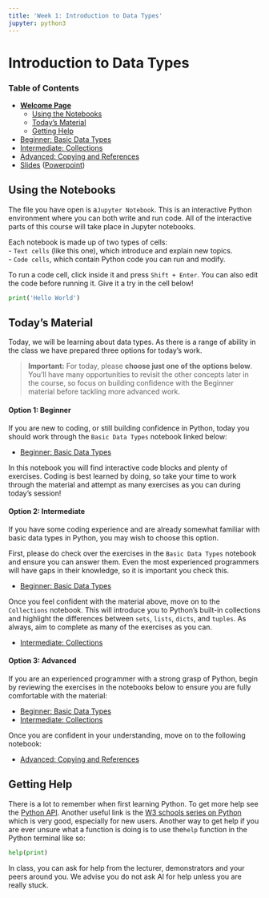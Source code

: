 ```yaml
---
title: 'Week 1: Introduction to Data Types'
jupyter: python3
---
```


# Introduction to Data Types

<!-- Welcome to the 2025 SCIF10002 Introduction to Coding and Data Analysis for Scientists course! -->


### Table of Contents

 - [**Welcome Page**](./week_01_home.qmd)
   - [Using the Notebooks](#Using-the-Notebooks)
   - [Today's Material](#Today's-Material)
   - [Getting Help](#Getting-Help)

 - [Beginner: Basic Data Types](./week_01_intro_to_data_types_beginner.qmd)
 - [Intermediate: Collections](./week_01_intro_to_data_types_intermediate.qmd)
 - [Advanced: Copying and References](./week_01_intro_to_data_types_advanced.qmd)
 - [Slides](./week_01_slides.qmd) ([Powerpoint](./Lecture1_Introduction_And_Data_Types.pptx))

## Using the Notebooks

The file you have open is a`Jupyter Notebook`. This is an interactive Python environment where you can both write and run code. All of the interactive parts of this course will take place in Jupyter notebooks.  

Each notebook is made up of two types of cells:  
- `Text cells` (like this one), which introduce and explain new topics.  
- `Code cells`, which contain Python code you can run and modify.  

To run a code cell, click inside it and press `Shift + Enter`. You can also edit the code before running it. Give it a try in the cell below!

```python
print('Hello World')
```

## Today's Material

Today, we will be learning about data types. As there is a range of ability in the class we have prepared three options for today's work.

> **Important:** For today, please **choose just one of the options below**. You’ll have many opportunities to revisit the other concepts later in the course, so focus on building confidence with the Beginner material before tackling more advanced work.

#### Option 1: Beginner

If you are new to coding, or still building confidence in Python, today you should work through the `Basic Data Types` notebook linked below:

- [Beginner: Basic Data Types](./week_01_intro_to_data_types_beginner.qmd)

In this notebook you will find interactive code blocks and plenty of exercises. Coding is best learned by doing, so take your time to work through the material and attempt as many exercises as you can during today’s session!

#### Option 2: Intermediate

If you have some coding experience and are already somewhat familiar with basic data types in Python, you may wish to choose this option.


First, please do check over the exercises in the `Basic Data Types` notebook and ensure you can answer them. Even the most experienced programmers will have gaps in their knowledge, so it is important you check this.

- [Beginner: Basic Data Types](./week_01_intro_to_data_types_beginner.qmd)

Once you feel confident with the material above, move on to the `Collections` notebook. This will introduce you to Python’s built-in collections and highlight the differences between `sets`, `lists`, `dicts`, and `tuples`. As always, aim to complete as many of the exercises as you can.

- [Intermediate: Collections](./week_01_collections.qmd)

#### Option 3: Advanced

If you are an experienced programmer with a strong grasp of Python, begin by reviewing the exercises in the notebooks below to ensure you are fully comfortable with the material:

- [Beginner: Basic Data Types](./week_01_intro_to_data_types_beginner.qmd)  
- [Intermediate: Collections](./week_01_collections.qmd)

Once you are confident in your understanding, move on to the following notebook:

- [Advanced: Copying and References](./week_01_intro_to_data_types_advanced.qmd)

## Getting Help

There is a lot to remember when first learning Python. To get more help see the [Python API](https://docs.python.org/3/library/). Another useful link is the [W3 schools series on Python](https://www.w3schools.com/python/) which is very good, especially for new users. Another way to get help if you are ever unsure what a function is doing is to use the`help` function in the Python terminal like so:

```python
help(print)
```

In class, you can ask for help from the lecturer, demonstrators and your peers around you. We advise you do not ask AI for help unless you are really stuck.

